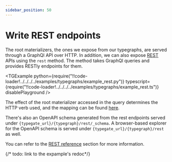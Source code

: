 ```yaml
---
sidebar_position: 50
---
```



# Write REST endpoints

The root materializers, the ones we expose from our typegraphs, are served through a GraphQl API over HTTP.
In addition, we can also expose [REST](https://en.wikipedia.org/wiki/REST) APIs using the `rest` method. 
The method takes GraphQl queries and provides RESTly endpoints for them. 

<TGExample
  python={require("!!code-loader!../../../../examples/typegraphs/example_rest.py")}
  typescript={require("!!code-loader!../../../../examples/typegraphs/example_rest.ts")}
  disablePlayground
/>

The effect of the root materializer accessed in the query determines the HTTP verb used, and the mapping can be found [here](/docs/reference/types/functions#effects). 

There's also an OpenAPI schema generated from the rest endpoints served under `{typegate_url}/{typegraph}/rest/_schema`. 
A browser-based explorer for the OpenAPI schema is served under `{typegate_url}/{typegraph}/rest` as well.

You can refer to the [REST reference](/docs/reference/rest) section for more information.

{/* todo: link to the expample's redoc*/}
